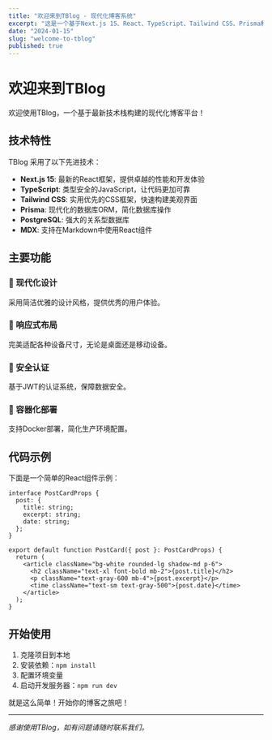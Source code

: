 ```yaml
---
title: "欢迎来到TBlog - 现代化博客系统"
excerpt: "这是一个基于Next.js 15、React、TypeScript、Tailwind CSS、Prisma和PostgreSQL构建的现代化博客系统。支持MDX格式的文章，具有优雅的UI设计和良好的用户体验。"
date: "2024-01-15"
slug: "welcome-to-tblog"
published: true
---
```


# 欢迎来到TBlog

欢迎使用TBlog，一个基于最新技术栈构建的现代化博客平台！

## 技术特性

TBlog 采用了以下先进技术：

- **Next.js 15**: 最新的React框架，提供卓越的性能和开发体验
- **TypeScript**: 类型安全的JavaScript，让代码更加可靠
- **Tailwind CSS**: 实用优先的CSS框架，快速构建美观界面
- **Prisma**: 现代化的数据库ORM，简化数据库操作
- **PostgreSQL**: 强大的关系型数据库
- **MDX**: 支持在Markdown中使用React组件

## 主要功能

### 🎨 现代化设计
采用简洁优雅的设计风格，提供优秀的用户体验。

### 📱 响应式布局
完美适配各种设备尺寸，无论是桌面还是移动设备。

### 🔐 安全认证
基于JWT的认证系统，保障数据安全。

### 🐳 容器化部署
支持Docker部署，简化生产环境配置。

## 代码示例

下面是一个简单的React组件示例：

```tsx
interface PostCardProps {
  post: {
    title: string;
    excerpt: string;
    date: string;
  };
}

export default function PostCard({ post }: PostCardProps) {
  return (
    <article className="bg-white rounded-lg shadow-md p-6">
      <h2 className="text-xl font-bold mb-2">{post.title}</h2>
      <p className="text-gray-600 mb-4">{post.excerpt}</p>
      <time className="text-sm text-gray-500">{post.date}</time>
    </article>
  );
}
```

## 开始使用

1. 克隆项目到本地
2. 安装依赖：`npm install`
3. 配置环境变量
4. 启动开发服务器：`npm run dev`

就是这么简单！开始你的博客之旅吧！

---

*感谢使用TBlog，如有问题请随时联系我们。* 
